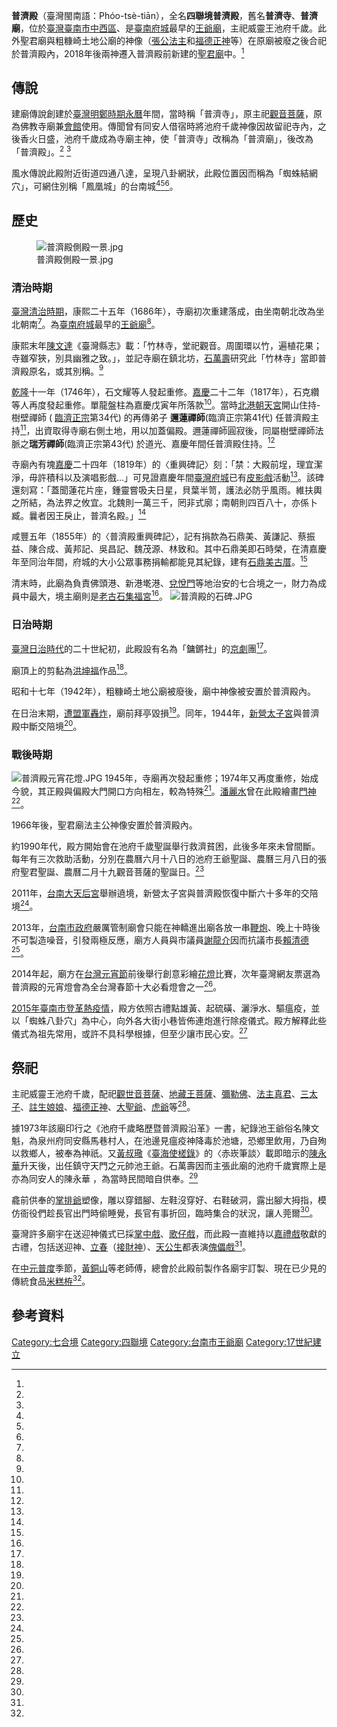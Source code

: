 {{coord|22.998912|120.199172|display=title}}
{{東亞廟宇
| name = 普濟殿
| img =File:普濟殿正面照.jpg
| img_capt = 普濟殿正殿
| image_width = 250px
| location = {{ROC-TWN}}[[臺南市|臺南市]][[中西區_(臺灣)|中西區]]普濟街79號<ref name="台灣寺廟網"/>
| god = 池府千歲
| type = 
| struct = 
| open_year ={{QIN}}17世紀
| cere_date =農曆六月八日<ref name="林洛瀅"/>
|}}
'''普濟殿'''（臺灣閩南語：Phóo-tsè-tiān），全名'''四聯境普濟殿'''，舊名'''普濟寺'''、'''普濟廟'''，位於[[臺灣|臺灣]][[臺南市|臺南市]][[中西區_(臺灣)|中西區]]、是[[臺南府城|臺南府城]]最早的[[王爺廟|王爺廟]]，主祀威靈王池府千歲。此外聖君廟與粗糠崎土地公廟的神像（[[張公法主|張公法主]]和[[福德正神|福德正神]]等）在原廟被廢之後合祀於普濟殿內{{r|謝奇峰}}，2018年後兩神遷入普濟殿前新建的[[臺南聖君廟|聖君廟]]中。<ref name="一步就出走"/>

==傳說==
建廟傳說創建於[[臺灣明鄭時期|臺灣明鄭時期]][[永曆_(南明)|永曆]]年間，當時稱「普濟寺」，原主祀[[觀音菩薩|觀音菩薩]]，原為佛教寺廟兼[[會館|會館]]使用。傳聞曾有同安人借宿時將池府千歲神像因故留祀寺內，之後香火日盛，池府千歲成為寺廟主神，使「普濟寺」改稱為「普濟廟」，後改為「普濟殿」。<ref name="王明雪"/> <ref name="林云"/>

風水傳說此殿附近街道四通八達，呈現八卦網狀，此殿位置因而稱為「蜘蛛結網穴」，可網住別稱「鳳凰城」的台南城<ref name="林云"/><ref name="林雪娟"/><ref name="蔡文婷"/>。

== 歷史 ==
[[File:普濟殿側殿一景.jpg|thumb]]
===清治時期===
[[臺灣清治時期|臺灣清治時期]]，康熙二十五年（1686年），寺廟初次重建落成，由坐南朝北改為坐北朝南<ref name="林云"/>。為[[臺南府城|臺南府城]]最早的[[王爺廟|王爺廟]]<ref name="王明雪"/>。

康熙末年[[陳文達|陳文達]]《臺灣縣志》載：「竹林寺，堂祀觀音。周圍環以竹，遍植花果；寺雖窄狹，別具幽雅之致。」，並記寺廟在鎮北坊，[[石萬壽|石萬壽]]研究此「竹林寺」當即普濟殿原名，或其別稱。<ref name="石萬壽"/>

[[乾隆|乾隆]]十一年（1746年），石文耀等人發起重修。[[嘉慶|嘉慶]]二十二年（1817年），石克纘等人再度發起重修。單龍盤柱為嘉慶戊寅年所落款<ref name="蔡文婷"/>。當時[[北港朝天宮|北港朝天宮]]開山住持-樹壁禪師 ( [[臨濟正宗|臨濟正宗]]第34代) 的再傳弟子 '''邇蓮禪師'''(臨濟正宗第41代) 任普濟殿主持<ref name="蔡文婷"/>，出資取得寺廟右側土地，用以加蓋偏殿。邇蓮禪師圓寂後，同屬樹壁禪師法脈之'''瑞芳禪師'''(臨濟正宗第43代) 於道光、嘉慶年間任普濟殿住持。<ref name="林云"/>

寺廟內有塊[[嘉慶|嘉慶]]二十四年（1819年）的〈重興碑記〉刻：「禁：大殿前埕，理宜潔淨，毋許積科以及演唱影戲…」可見證嘉慶年間[[臺灣府城|臺灣府城]]已有[[皮影戲|皮影戲]]活動<ref name="蔡文章"/>。該碑還刻寫：「蓋聞蓮花片座，鍾靈嘗吸夫日星，貝葉半笥，護法必防乎風雨。維扶輿之所結，為法界之攸宜。北魏則一萬三千，罔非式廓；南朝則四百八十，亦係卜臧。曩者因王戾止，普濟名殿。」<ref name="石萬壽"/>

咸豐五年（1855年）的〈普濟殿重興碑記〉，記有捐款為石鼎美、黃謙記、蔡振益、陳合成、黃邦記、吳昌記、魏茂源、林致和。其中石鼎美即石時榮，在清嘉慶年至同治年間，府城的大小公眾事務捐輸都能見其紀錄，建有[[石鼎美古厝|石鼎美古厝]]。<ref name="黃如輝"/>

清末時，此廟為負責佛頭港、新港墘港、[[兌悅門|兌悅門]]等地治安的七合境之一，財力為成員中最大，境主廟則是[[老古石集福宮|老古石集福宮]]<ref name="臺南學電子報"/>。
[[File:普濟殿的石碑.JPG|thumb]]

===日治時期===
[[臺灣日治時代|臺灣日治時代]]的二十世紀初，此殿設有名為「鏞鏘社」的[[京劇|京劇]]團<ref name="王安祈"/>。

廟頂上的剪黏為[[洪坤福|洪坤福]]作品<ref name="蔡文婷"/>。

昭和十七年（1942年），粗糠崎土地公廟被廢後，廟中神像被安置於普濟殿內{{r|謝奇峰}}。

在日治末期，[[臺南大空襲|遭盟軍轟炸]]，廟前拜亭毀損<ref name="林云"/>。同年，1944年，[[新營太子宮|新營太子宮]]與普濟殿中斷交陪境<ref name="張淑娟"/>。

===戰後時期===
[[File:普濟殿元宵花燈.JPG|thumb]]
1945年，寺廟再次發起重修；1974年又再度重修，始成今貌，其正殿與偏殿大門開口方向相左，較為特殊<ref name="林云"/>。[[潘麗水|潘麗水]]曾在此殿繪畫[[門神|門神]]<ref name="徐明福"/>。

1966年後，聖君廟法主公神像安置於普濟殿內{{r|謝奇峰}}。

約1990年代，殿方開始會在池府千歲聖誕舉行救濟貧困，此後多年來未曾間斷。每年有三次救助活動，分別在農曆六月十八日的池府王爺聖誕、農曆三月八日的張府聖君聖誕、農曆二月十九觀音菩薩的聖誕日。<ref name="林洛瀅"/>

2011年，[[台南大天后宮|台南大天后宮]]舉辦遶境，新營太子宮與普濟殿恢復中斷六十多年的交陪境<ref name="張淑娟"/>。

2013年，[[台南市政府|台南市政府]]嚴厲管制廟會只能在神轎進出廟各放一串[[鞭炮|鞭炮]]、晚上十時後不可製造噪音，引發兩極反應，廟方人員與市議員[[謝龍介|謝龍介]]因而抗議市長[[賴清德|賴清德]]<ref name="劉榮輝"/>。

2014年起，廟方在[[台灣元宵節|台灣元宵節]]前後舉行創意彩繪[[花燈|花燈]]比賽，次年臺灣網友票選為普濟殿的元宵燈會為全台灣春節十大必看燈會之一<ref name="陳治交"/>。

[[2015年臺南市登革熱疫情|2015年臺南市登革熱疫情]]，殿方依照古禮點雄黃、起硫磺、灑淨水、驅瘟疫，並以「蜘蛛八卦穴」為中心，向外各大街小巷皆佈連炮進行除疫儀式。殿方解釋此些儀式為祖先常用，或許不具科學根據，但至少讓市民心安。<ref name="辛啟松"/>

==祭祀==
主祀威靈王池府千歲，配祀[[觀世音菩薩|觀世音菩薩]]、[[地藏王菩薩|地藏王菩薩]]、[[彌勒佛|彌勒佛]]、[[法主真君|法主真君]]、[[三太子|三太子]]、[[註生娘娘|註生娘娘]]、[[福德正神|福德正神]]、[[大聖爺|大聖爺]]、[[虎爺|虎爺]]等<ref name="林云"/>。

據1973年該廟印行之《池府千歲略歷暨普濟殿沿革》一書，紀錄池王爺俗名陳文魁，為泉州府同安縣馬巷村人，在池邊見瘟疫神降毒於池塘，恐鄉里飲用，乃自殉以救鄉人，被奉為神祇。又[[黃叔璥|黃叔璥]]《[[臺海使槎錄|臺海使槎錄]]》的〈赤崁筆談〉載即暗示的[[陳永華_(明鄭)|陳永華]]升天後，出任鎮守天門之元帥池王爺。石萬壽因而主張此廟的池府千歲實際上是亦為同安人的陳永華 ，為當時民間暗自供奉。<ref name="石萬壽"/>

龕前供奉的[[掌排爺|掌排爺]]塑像，雕以穿錯腳、左鞋沒穿好、右鞋破洞，露出腳大拇指，模仿衙役們趁長官出門時偷睡覺，長官有事折回，臨時集合的狀況，讓人莞爾<ref name="林雪娟3"/>。

臺灣許多廟宇在送迎神儀式已採[[掌中戲|掌中戲]]、[[歌仔戲|歌仔戲]]，而此殿一直維持以[[嘉禮戲|嘉禮戲]]敬獻的古禮，包括送迎神、[[立春|立春]]（[[接財神|接財神]]）、[[天公生|天公生]]都表演[[傀儡戲|傀儡戲]]<ref name="林雪娟"/>。

在[[中元普度|中元普度]]季節，[[黃銅山|黃銅山]]等老師傅，總會於此殿前製作各廟宇訂製、現在已少見的傳統食品[[米糕栫|米糕栫]]<ref name="林雪娟2"/>。

{{Portal box|臺南}}

== 參考資料 ==
{{reflist|2|refs=

<ref name="黃如輝">{{cite journal |author=黃如輝|title=〈試論臺南市古蹟天壇修建碑記〉|journal =《臺灣文獻》|date=2012-09-30|volume=第六十三卷|issue=第三期|publisher=國史館台灣文獻館|location=臺灣|language=zh-tw|}}</ref>

<ref name="石萬壽">{{cite journal |author=[[石萬壽|石萬壽]]|title=〈王爺信仰與延平王君臣關係之探討〉|journal =《臺灣文獻》|date=2009-03-31|volume=第六十卷|issue=第一期|publisher=國史館台灣文獻館|location=臺灣|language=zh-tw|}}</ref>

<ref name="林洛瀅">{{Cite news|url=http://www.merit-times.com/NewsPage.aspx?unid=359627|title=全台最老王爺廟 濟貧300戶|author=林洛瀅|language=zh-tw|publisher=《人間福報》|date=2014-07-10|accessdate=2016-01-24|archive-date=2019-08-11|archive-url=https://web.archive.org/web/20190811030841/http://www.merit-times.com/NewsPage.aspx?unid=359627|dead-url=no}}</ref>

<ref name="林云">{{Cite news|url=http://www.twtimes.com.tw/?page=news&nid=478849|title=尊王公壇慈悲濟世受尊崇|author=林-{云}-|language=zh-tw|publisher=《臺灣時報》|date=2015-04-06|accessdate=2016-01-24}}</ref>

<ref name="蔡文章">{{Cite news|url=http://www.twtimes.com.tw/?page=news&nid=197693|title=台灣皮影戲的淵源與現況|author=蔡文章|language=zh-tw|publisher=《臺灣時報》|date=2011-10-06|accessdate=2016-01-24|archive-url=https://web.archive.org/web/20180930154508/http://www.twtimes.com.tw/?page=news&nid=197693|archive-date=2018-09-30|dead-url=yes}}</ref>

<ref name="劉榮輝">{{Cite news|url=http://www.appledaily.com.tw/appledaily/article/headline/20131104/35413688/applesearch/%E7%A6%81%E6%94%BE%E7%82%AE%E5%8F%B0%E5%8D%97%E5%BB%9F%E5%AE%87%E4%B8%B2%E8%81%AF%E5%97%86%E8%81%B2|title=禁放炮 台南廟宇串聯嗆聲|author=劉榮輝|language=zh-tw|publisher=《蘋果日報》|date=2013-11-04|accessdate=2016-01-24}}</ref>

<ref name="辛啟松">{{Cite news|url=http://www.appledaily.com.tw/realtimenews/article/new/20150926/699696/|title=登革熱壓不下來　信眾轉求神明|author=辛啟松|language=zh-tw|publisher=《蘋果日報》|date=2015-09-16|accessdate=2016-01-24|archive-date=2017-02-22|archive-url=https://web.archive.org/web/20170222143357/http://www.appledaily.com.tw/realtimenews/article/new/20150926/699696/|dead-url=no}}</ref>

<ref name="林雪娟">{{Cite news|url=https://tw.news.yahoo.com/%E6%99%AE%E6%BF%9F%E6%AE%BF%E5%82%80%E5%84%A1%E6%88%B2%E9%80%81%E8%BF%8E%E7%A5%9E-%E6%93%AC%E6%8F%90%E5%A0%B1%E6%96%87%E5%8C%96%E8%B3%87%E7%94%A2-141100293.html|title=普濟殿傀儡戲送迎神 擬提報文化資產|author=林雪娟|language=zh-tw|publisher=《中華日報》|date=2013-02-05|accessdate=2016-01-24|archive-date=2019-08-10|archive-url=https://web.archive.org/web/20190810212433/https://tw.news.yahoo.com/%E6%99%AE%E6%BF%9F%E6%AE%BF%E5%82%80%E5%84%A1%E6%88%B2%E9%80%81%E8%BF%8E%E7%A5%9E-%E6%93%AC%E6%8F%90%E5%A0%B1%E6%96%87%E5%8C%96%E8%B3%87%E7%94%A2-141100293.html|dead-url=no}}</ref>

<ref name="張淑娟">{{Cite news|url=|title=太子宮普濟殿重修舊好 |author=張淑娟|language=zh-tw|publisher=《中華日報》|date=2011-10-28|accessdate=2016-01-24}}</ref>

<ref name="陳治交">{{Cite news|url=https://tw.news.yahoo.com/%E6%99%AE%E6%BF%9F%E6%AE%BF%E5%8D%83%E7%87%88%E8%BC%9D%E6%98%A0-%E8%A1%8C%E6%98%A5%E4%BA%AE%E9%BB%9E-141300930.html|title=普濟殿千燈輝映 行春亮點|author=陳治交|language=zh-tw|publisher=《中華日報》|date=2011-10-28|accessdate=2016-03-07|archive-date=2019-08-09|archive-url=https://web.archive.org/web/20190809112755/https://tw.news.yahoo.com/%E6%99%AE%E6%BF%9F%E6%AE%BF%E5%8D%83%E7%87%88%E8%BC%9D%E6%98%A0-%E8%A1%8C%E6%98%A5%E4%BA%AE%E9%BB%9E-141300930.html|dead-url=no}}</ref>

<ref name="林雪娟3">{{Cite news|url=http://search.cdns.com.tw/readfile.exe?0,0,31731,47369,%B4%B6%C0%D9%B7%B5|title=普濟殿掌排爺穿錯鞋…有典故的|author=林雪娟|language=zh-tw|publisher=《中華日報》|date=2014-07-19|accessdate=2016-01-24|archive-date=2018-10-05|archive-url=https://web.archive.org/web/20181005061539/http://search.cdns.com.tw/readfile.exe?0,0,31731,47369,%B4%B6%C0%D9%B7%B5|dead-url=yes}}</ref>

<ref name="林雪娟2">{{Cite news|url=https://tw.news.yahoo.com/%E7%B1%B3%E7%B3%95%E6%A0%AB%E6%8B%9A%E7%84%A1%E5%BD%A2%E6%96%87%E8%B3%87-%E9%87%8D%E5%8C%85%E8%A3%9D%E5%86%8D%E9%80%81%E4%BB%B6-131600881.html|title=米糕栫拚無形文資 重包裝再送件|author=林雪娟|language=zh-tw|publisher=《中華日報》|date=2015-10-14|accessdate=2016-01-24|archive-date=2019-08-11|archive-url=https://web.archive.org/web/20190811115521/https://tw.news.yahoo.com/%E7%B1%B3%E7%B3%95%E6%A0%AB%E6%8B%9A%E7%84%A1%E5%BD%A2%E6%96%87%E8%B3%87-%E9%87%8D%E5%8C%85%E8%A3%9D%E5%86%8D%E9%80%81%E4%BB%B6-131600881.html|dead-url=no}}</ref>

<ref name="台灣寺廟網">{{Cite web|url=http://www.twgod.com/CwP/P/P246.html|title=臺南寺廟中西區|author=|language=zh-tw|work=台灣寺廟網|date=|accessdate=2016-01-23|archive-url=https://web.archive.org/web/20160405132629/http://www.twgod.com/CwP/P/P246.html|archive-date=2016-04-05|dead-url=yes}}</ref>

<ref name="王安祈">{{cite book |author=王安祈|title=《臺灣京劇五十年》|chapter=〈劇壇篇〉|date=2002-12-01|publisher=國立傳統藝術中心|location=臺灣|language=zh-tw |isbn=9799570125787}}</ref>

<ref name="臺南學電子報">{{cite journal |author=|title=〈五條港區的廟境與聯境組織〉|journal=《臺南學電子報》|volume=|issue=第285期|date=2014-06-11|publisher=台南市文化局|location=台灣|language=zh-tw}}</ref>

<ref name="王明雪">{{cite book |author=王明雪|title=《台南歷史散步》|chapter=〈導覽篇３：西區〉|date=1995-07-26|publisher=遠流出版社|location=臺灣|language=zh-tw |isbn=9573225387}}</ref>

<ref name="徐明福">{{cite book |author=徐明福|title=《雲山麗水：府城傳統畫師潘麗水作品之硏究》|chapter=〈潘麗水寺廟畫作特色解析〉|date=2001-06-01|publisher=國立傳統藝術中心|location=臺灣|language=zh-tw |isbn=9789570280685}}</ref>

<ref name="蔡文婷">{{cite journal |author=蔡文婷|journal=《台灣光華雜誌》|title=〈天上人間兩逍遙 ──台南普濟殿送神〉|date=2004-03|publisher=台灣光華畫報雜誌社|volume=第29卷|issue=2004年第3期|location=臺灣|language=zh-tw}}</ref>

<ref name="謝奇峰">{{cite book|author=謝奇峰 |title=《圖解台灣神明圖鑑》 |publisher=晨星 |date=2014-08-23 |isbn=978-986-177-874-7 |pages=頁115}}</ref>

<ref name="一步就出走">
{{Cite web|url=https://onemorestep11.adan.tw/taiwan-tainan-shengjiun-temple|title=聖君廟- 池王表示攏係家己人啦|author=|language=zh-tw|work=一步就出走|date=2018-10-31|accessdate=2019-02-15|archive-url=https://web.archive.org/web/20190214233444/https://onemorestep11.adan.tw/taiwan-tainan-shengjiun-temple|archive-date=2019-02-14|dead-url=yes}}
</ref>
}}
{{臺灣府城聯境}}

[[Category:七合境|Category:七合境]]
[[Category:四聯境|Category:四聯境]]
[[Category:台南市王爺廟|Category:台南市王爺廟]]

[[Category:17世紀建立|Category:17世紀建立]]